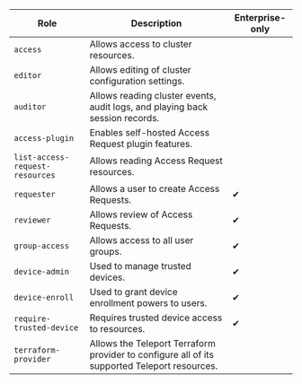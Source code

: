 | Role | Description | Enterprise-only |
| --- | --- |  --- |
| `access`| Allows access to cluster resources. |  |
| `editor` | Allows editing of cluster configuration settings. |  |
| `auditor`| Allows reading cluster events, audit logs, and playing back session records. |  |
| `access-plugin` | Enables self-hosted Access Request plugin features. |  |
| `list-access-request-resources` | Allows reading Access Request resources. |  |
| `requester`| Allows a user to create Access Requests. | ✔ |
| `reviewer`| Allows review of Access Requests. | ✔ |
| `group-access`| Allows access to all user groups. | ✔ |
| `device-admin`| Used to manage trusted devices. | ✔ |
| `device-enroll`| Used to grant device enrollment powers to users. | ✔ |
| `require-trusted-device`| Requires trusted device access to resources. | ✔ |
| `terraform-provider`| Allows the Teleport Terraform provider to configure all of its supported Teleport resources. |  |

